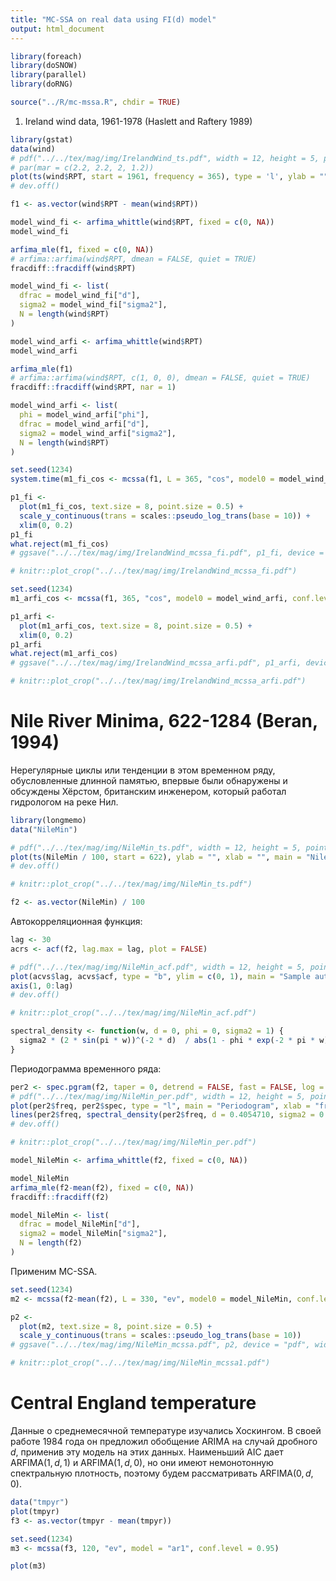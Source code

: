 ```yaml
---
title: "MC-SSA on real data using FI(d) model"
output: html_document
---
```


```r
library(foreach)
library(doSNOW)
library(parallel)
library(doRNG)

source("../R/mc-mssa.R", chdir = TRUE)
```

1. Ireland wind data, 1961-1978 (Haslett and Raftery 1989)
```r
library(gstat)
data(wind)
# pdf("../../tex/mag/img/IrelandWind_ts.pdf", width = 12, height = 5, pointsize = 20)
# par(mar = c(2.2, 2.2, 2, 1.2))
plot(ts(wind$RPT, start = 1961, frequency = 365), type = 'l', ylab = "", xlab = "", main = "Ireland Wind")
# dev.off()

f1 <- as.vector(wind$RPT - mean(wind$RPT))
```

```r
model_wind_fi <- arfima_whittle(wind$RPT, fixed = c(0, NA))
model_wind_fi

arfima_mle(f1, fixed = c(0, NA))
# arfima::arfima(wind$RPT, dmean = FALSE, quiet = TRUE)
fracdiff::fracdiff(wind$RPT)

model_wind_fi <- list(
  dfrac = model_wind_fi["d"],
  sigma2 = model_wind_fi["sigma2"],
  N = length(wind$RPT)
)
```


```r
model_wind_arfi <- arfima_whittle(wind$RPT)
model_wind_arfi

arfima_mle(f1)
# arfima::arfima(wind$RPT, c(1, 0, 0), dmean = FALSE, quiet = TRUE)
fracdiff::fracdiff(wind$RPT, nar = 1)

model_wind_arfi <- list(
  phi = model_wind_arfi["phi"],
  dfrac = model_wind_arfi["d"],
  sigma2 = model_wind_arfi["sigma2"],
  N = length(wind$RPT)
)
```

```r
set.seed(1234)
system.time(m1_fi_cos <- mcssa(f1, L = 365, "cos", model0 = model_wind_fi, conf.level = 0.95))
```

```r
p1_fi <-
  plot(m1_fi_cos, text.size = 8, point.size = 0.5) +
  scale_y_continuous(trans = scales::pseudo_log_trans(base = 10)) +
  xlim(0, 0.2)
p1_fi
what.reject(m1_fi_cos)
# ggsave("../../tex/mag/img/IrelandWind_mcssa_fi.pdf", p1_fi, device = "pdf", width = 12, height = 5, units = "cm")

# knitr::plot_crop("../../tex/mag/img/IrelandWind_mcssa_fi.pdf")
```

```r
set.seed(1234)
m1_arfi_cos <- mcssa(f1, 365, "cos", model0 = model_wind_arfi, conf.level = 0.95)
```

```r
p1_arfi <-
  plot(m1_arfi_cos, text.size = 8, point.size = 0.5) +
  xlim(0, 0.2)
p1_arfi
what.reject(m1_arfi_cos)
# ggsave("../../tex/mag/img/IrelandWind_mcssa_arfi.pdf", p1_arfi, device = "pdf", width = 12, height = 5, units = "cm")

# knitr::plot_crop("../../tex/mag/img/IrelandWind_mcssa_arfi.pdf")
```

# Nile River Minima, 622-1284 (Beran, 1994)
Нерегулярные циклы или тенденции в этом временном ряду, обусловленные длинной памятью, впервые были обнаружены и обсуждены Хёрстом, британским инженером, который работал гидрологом на реке Нил.
```r
library(longmemo)
data("NileMin")

# pdf("../../tex/mag/img/NileMin_ts.pdf", width = 12, height = 5, pointsize = 20)
plot(ts(NileMin / 100, start = 622), ylab = "", xlab = "", main = "Nile Minima")
# dev.off()

# knitr::plot_crop("../../tex/mag/img/NileMin_ts.pdf")

f2 <- as.vector(NileMin) / 100
```
Автокорреляционная функция:
```r
lag <- 30
acrs <- acf(f2, lag.max = lag, plot = FALSE)

# pdf("../../tex/mag/img/NileMin_acf.pdf", width = 12, height = 5, pointsize = 20)
plot(acvs$lag, acvs$acf, type = "b", ylim = c(0, 1), main = "Sample autocorrelation", xlab = "lag", ylab = "ACF", col = "blue", lwd = 2, xaxt = "n")
axis(1, 0:lag)
# dev.off()

# knitr::plot_crop("../../tex/mag/img/NileMin_acf.pdf") 
```

```r
spectral_density <- function(w, d = 0, phi = 0, sigma2 = 1) {
  sigma2 * (2 * sin(pi * w))^(-2 * d)  / abs(1 - phi * exp(-2 * pi * w))^2
}
```

Периодограмма временного ряда:
```r
per2 <- spec.pgram(f2, taper = 0, detrend = FALSE, fast = FALSE, log = 'no', plot = FALSE)
# pdf("../../tex/mag/img/NileMin_per.pdf", width = 12, height = 5, pointsize = 20)
plot(per2$freq, per2$spec, type = "l", main = "Periodogram", xlab = "frequency", ylab = "spectrum")
lines(per2$freq, spectral_density(per2$freq, d = 0.4054710, sigma2 = 0.4902565), col = "blue", lwd = 2)
# dev.off()

# knitr::plot_crop("../../tex/mag/img/NileMin_per.pdf") 
```
```r
model_NileMin <- arfima_whittle(f2, fixed = c(0, NA))

model_NileMin
arfima_mle(f2-mean(f2), fixed = c(0, NA))
fracdiff::fracdiff(f2)

model_NileMin <- list(
  dfrac = model_NileMin["d"],
  sigma2 = model_NileMin["sigma2"],
  N = length(f2)
)
```


Применим MC-SSA.
```r
set.seed(1234)
m2 <- mcssa(f2-mean(f2), L = 330, "ev", model0 = model_NileMin, conf.level = 0.95)
```

```r
p2 <-
  plot(m2, text.size = 8, point.size = 0.5) +
  scale_y_continuous(trans = scales::pseudo_log_trans(base = 10))
# ggsave("../../tex/mag/img/NileMin_mcssa.pdf", p2, device = "pdf", width = 12, height = 5, units = "cm") 

# knitr::plot_crop("../../tex/mag/img/NileMin_mcssa1.pdf")
```

# Central England temperature
Данные о среднемесячной температуре изучались Хоскингом. В своей работе 1984 года он предложил обобщение ARIMA на случай дробного $d$, применив эту модель на этих данных. Наименьший AIC дает $\mathrm{ARFIMA}(1, d, 1)$ и $\mathrm{ARFIMA}(1, d, 0)$, но они имеют немонотонную спектральную плотность, поэтому будем рассматривать $\mathrm{ARFIMA}(0, d, 0)$.
```r
data("tmpyr")
plot(tmpyr)
f3 <- as.vector(tmpyr - mean(tmpyr))
```

```r
set.seed(1234)
m3 <- mcssa(f3, 120, "ev", model = "ar1", conf.level = 0.95)
```

```r
plot(m3)
```
